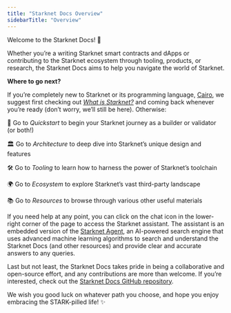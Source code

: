 ```yaml
---
title: "Starknet Docs Overview"
sidebarTitle: "Overview"
---
```


Welcome to the Starknet Docs! 👋

Whether you’re a writing Starknet smart contracts and dApps or contributing to the Starknet ecosystem through tooling, products, or research, the Starknet Docs aims to help you navigate the world of Starknet.

**Where to go next?**

If you’re completely new to Starknet or its programming language, [Cairo](https://www.cairo-lang.org/), we suggest first checking out [*What is Starknet?*](https://www.starknet.io/what-is-starknet/) and coming back whenever you’re ready (don’t worry, we’ll still be here). Otherwise:

🚀 Go to *Quickstart* to begin your Starknet journey as a builder or validator (or both!)

🏛️ Go to *Architecture* to deep dive into Starknet’s unique design and features

🛠️ Go to *Tooling* to learn how to harness the power of Starknet’s toolchain

🌍 Go to *Ecosystem* to explore Starknet’s vast third-party landscape

📚 Go to *Resources* to browse through various other useful materials

If you need help at any point, you can click on the chat icon in the lower-right corner of the page to access the Starknet assistant. The assistant is an embedded version of the [Starknet Agent](https://agent.starknet.io/), an AI-powered search engine that uses advanced machine learning algorithms to search and understand the Starknet Docs (and other resources) and provide clear and accurate answers to any queries.

Last but not least, the Starknet Docs takes pride in being a collaborative and open-source effort, and any contributions are more than welcome. If you’re interested, check out the [Starknet Docs GitHub repository](https://github.com/starknet-io/starknet-docs).

We wish you good luck on whatever path you choose, and hope you enjoy embracing the STARK-pilled life! ✨